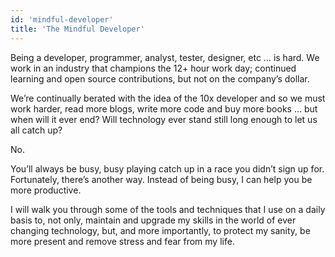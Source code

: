 ```yaml
---
id: 'mindful-developer'
title: 'The Mindful Developer'
---
```


Being a developer, programmer, analyst, tester, designer, etc … is hard. We work in an industry that champions the 12+ hour work day; continued learning and open source contributions, but not on the company’s dollar.

We’re continually berated with the idea of the 10x developer and so we must work harder, read more blogs, write more code and buy more books … but when will it ever end? Will technology ever stand still long enough to let us all catch up?

No.

You’ll always be busy, busy playing catch up in a race you didn’t sign up for. Fortunately, there’s another way. Instead of being busy, I can help you be more productive.

I will walk you through some of the tools and techniques that I use on a daily basis to, not only, maintain and upgrade my skills in the world of ever changing technology, but, and more importantly, to protect my sanity, be more present and remove stress and fear from my life.
